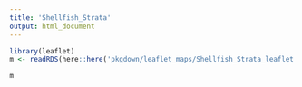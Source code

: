 ```yaml
--- 
title: 'Shellfish_Strata' 
output: html_document 
--- 
```


```r
library(leaflet) 
m <- readRDS(here::here('pkgdown/leaflet_maps/Shellfish_Strata_leaflet.rds')) 
``` 

```r
m 
```